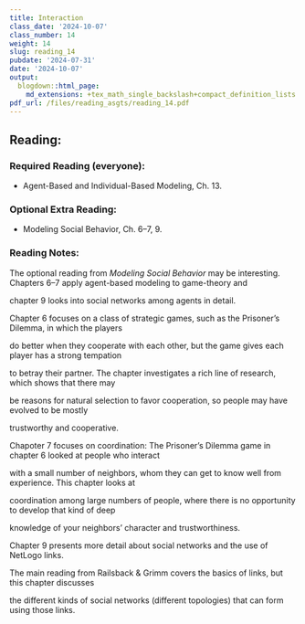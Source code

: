 ---
title: Interaction
class_date: '2024-10-07'
class_number: 14
weight: 14
slug: reading_14
pubdate: '2024-07-31'
date: '2024-10-07'
output:
  blogdown::html_page:
    md_extensions: +tex_math_single_backslash+compact_definition_lists
pdf_url: /files/reading_asgts/reading_14.pdf
---
## Reading:

### Required Reading (everyone):

* Agent-Based and Individual-Based Modeling, Ch. 13.

### Optional Extra Reading:

* Modeling Social Behavior, Ch. 6--7, 9.

### Reading Notes:

The optional reading from _Modeling Social Behavior_ may be interesting. Chapters 6--7 apply agent-based modeling to game-theory and 
chapter 9 looks into social networks among agents in detail.

Chapter 6 focuses on a class of strategic games, such as the Prisoner's Dilemma, in which the players 
do better when they cooperate with each other, but the game gives each player has a strong tempation 
to betray their partner. The chapter investigates a rich line of research, which shows that there may 
be reasons for natural selection to favor cooperation, so people may have evolved to be mostly 
trustworthy and cooperative. 

Chapoter 7 focuses on coordination: The Prisoner's Dilemma game in chapter 6 looked at people who interact
with a small number of neighbors, whom they can get to know well from experience. This chapter looks at 
coordination among large numbers of people, where there is no opportunity to develop that kind of deep 
knowledge of your neighbors' character and trustworthiness.

Chapter 9 presents more detail about social networks and the use of NetLogo links. 
The main reading from Railsback & Grimm covers the basics of links, but this chapter discusses 
the different kinds of social networks (different topologies) that can form using those links.
